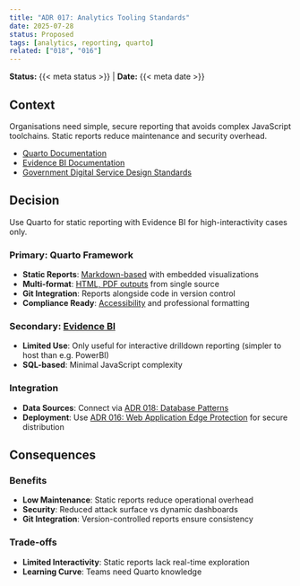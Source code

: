 ```yaml
---
title: "ADR 017: Analytics Tooling Standards"
date: 2025-07-28
status: Proposed
tags: [analytics, reporting, quarto]
related: ["018", "016"]
---
```


**Status:** {{< meta status >}} | **Date:** {{< meta date >}}

## Context

Organisations need simple, secure reporting that avoids complex JavaScript toolchains. Static reports reduce maintenance and security overhead.

- [Quarto Documentation](https://quarto.org/)
- [Evidence BI Documentation](https://evidence.dev/)
- [Government Digital Service Design Standards](https://www.dta.gov.au/help-and-advice/about-digital-service-standard)

## Decision

Use Quarto for static reporting with Evidence BI for high-interactivity cases only.

### Primary: Quarto Framework

- **Static Reports**: [Markdown-based](https://quarto.org/docs/authoring/markdown-basics.html) with embedded visualizations
- **Multi-format**: [HTML, PDF outputs](https://quarto.org/docs/output-formats/html-basics.html) from single source
- **Git Integration**: Reports alongside code in version control
- **Compliance Ready**: [Accessibility](https://quarto.org/docs/authoring/) and professional formatting

### Secondary: [Evidence BI](https://evidence.dev/)

- **Limited Use**: Only useful for interactive drilldown reporting (simpler to host than e.g. PowerBI)
- **SQL-based**: Minimal JavaScript complexity

### Integration

- **Data Sources**: Connect via [ADR 018: Database Patterns](018-database-patterns.qmd)
- **Deployment**: Use [ADR 016: Web Application Edge Protection](../security/016-edge-protection.qmd) for secure distribution

## Consequences

### Benefits

- **Low Maintenance**: Static reports reduce operational overhead
- **Security**: Reduced attack surface vs dynamic dashboards
- **Git Integration**: Version-controlled reports ensure consistency

### Trade-offs

- **Limited Interactivity**: Static reports lack real-time exploration
- **Learning Curve**: Teams need Quarto knowledge
